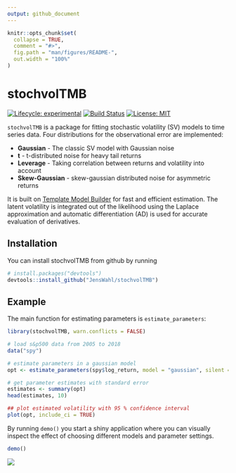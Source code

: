```yaml
---
output: github_document
---
```


<!-- README.md is generated from README.Rmd. Please edit that file -->

```r
knitr::opts_chunk$set(
  collapse = TRUE,
  comment = "#>",
  fig.path = "man/figures/README-",
  out.width = "100%"
)
```

# stochvolTMB

<!-- badges: start -->
[![Lifecycle: experimental](https://img.shields.io/badge/lifecycle-experimental-orange.svg)](https://www.tidyverse.org/lifecycle/#experimental)
[![Build Status](https://travis-ci.org/JensWahl/stochvolTMB.svg?branch=master)](https://travis-ci.org/JensWahl/stochvolTMB)
[![License:
MIT](https://img.shields.io/badge/License-MIT-yellow.svg)](https://opensource.org/licenses/MIT)
<!-- badges: end -->

`stochvolTMB` is a package for fitting stochastic volatility (SV) models to time series data. Four distributions for the observational error are implemented: 

* **Gaussian** - The classic SV model with Gaussian noise 
* **t** - t-distributed noise for heavy tail returns 
* **Leverage** - Taking correlation between returns and volatility into account 
* **Skew-Gaussian** - skew-gaussian distributed noise for asymmetric returns

It is built on [Template Model Builder](https://github.com/kaskr/adcomp) for fast and efficient estimation. The latent volatility is integrated out of the likelihood using the Laplace approximation and automatic differentiation (AD) is used for accurate evaluation of derivatives. 

## Installation

You can install stochvolTMB from github by running 

``` r
# install.packages("devtools")
devtools::install_github("JensWahl/stochvolTMB")
```


## Example

The main function for estimating parameters is `estimate_parameters`:

```r
library(stochvolTMB, warn.conflicts = FALSE)

# load s&p500 data from 2005 to 2018
data("spy")

# estimate parameters in a gaussian model
opt <- estimate_parameters(spy$log_return, model = "gaussian", silent = TRUE)

# get parameter estimates with standard error
estimates <- summary(opt)
head(estimates, 10)

## plot estimated volatility with 95 % confidence interval
plot(opt, include_ci = TRUE)
```

By running `demo()` you start a shiny application where you can visually inspect the effect of choosing  different models and parameter settings. 

```r
demo()
```

![](man/figures/shinyApp.png)